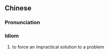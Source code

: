 {{also|削足适履}}
==Chinese==
{{zh-forms|s=削足适履|lit=slice off one's foot so that it will fit inside a shoe}}

===Pronunciation===
{{zh-pron
|m=削zúshìlǚ
|cat=cy
}}

===Idiom===
{{zh-idiom}}

# to force an impractical solution to a problem